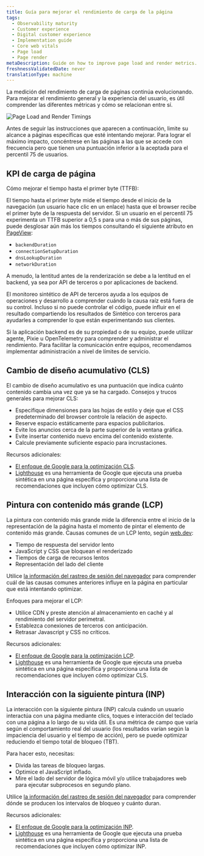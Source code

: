 ```yaml
---
title: Guía para mejorar el rendimiento de carga de la página
tags:
  - Observability maturity
  - Customer experience
  - Digital customer experience
  - Implementation guide
  - Core web vitals
  - Page load
  - Page render
metaDescription: Guide on how to improve page load and render metrics.
freshnessValidatedDate: never
translationType: machine
---
```



La medición del rendimiento de carga de páginas continúa evolucionando. Para mejorar el rendimiento general y la experiencia del usuario, es útil comprender las diferentes métricas y cómo se relacionan entre sí.

<img
  title="Page Load and Render Timings"
  alt="Page Load and Render Timings"
  src={cxPageLoadRenderTimings}
/>

Antes de seguir las instrucciones que aparecen a continuación, limite su alcance a páginas específicas que esté intentando mejorar. Para lograr el máximo impacto, concéntrese en las páginas a las que se accede con frecuencia pero que tienen una puntuación inferior a la aceptada para el percentil 75 de usuarios.

## KPI de carga de página

Cómo mejorar el tiempo hasta el primer byte (TTFB):

El tiempo hasta el primer byte mide el tiempo desde el inicio de la navegación (un usuario hace clic en un enlace) hasta que el browser recibe el primer byte de la respuesta del servidor. Si un usuario en el percentil 75 experimenta un TTFB superior a 0,5 s para una o más de sus páginas, puede desglosar aún más los tiempos consultando el siguiente atributo en [PageView](/attribute-dictionary/?dataSource=Browser+agent&event=PageView):

* `backendDuration`
* `connectionSetupDuration`
* `dnsLookupDuration`
* `networkDuration`

A menudo, la lentitud antes de la renderización se debe a la lentitud en el backend, ya sea por API de terceros o por aplicaciones de backend.

El monitoreo sintético de API de terceros ayuda a los equipos de operaciones y desarrollo a comprender cuándo la causa raíz está fuera de su control. Incluso si no puede controlar el código, puede influir en el resultado compartiendo los resultados de Sintético con terceros para ayudarles a comprender lo que están experimentando sus clientes.

Si la aplicación backend es de su propiedad o de su equipo, puede utilizar <InlinePopover type="apm"/>agente, Pixie u OpenTelemetry para comprender y administrar el rendimiento. Para facilitar la comunicación entre equipos, recomendamos implementar administración a nivel de límites de servicio.

## Cambio de diseño acumulativo (CLS)

El cambio de diseño acumulativo es una puntuación que indica cuánto contenido cambia una vez que ya se ha cargado. Consejos y trucos generales para mejorar CLS:

* Especifique dimensiones para las hojas de estilo y deje que el CSS predeterminado del browser controle la relación de aspecto.
* Reserve espacio estáticamente para espacios publicitarios.
* Evite los anuncios cerca de la parte superior de la ventana gráfica.
* Evite insertar contenido nuevo encima del contenido existente.
* Calcule previamente suficiente espacio para incrustaciones.

Recursos adicionales:

* [El enfoque de Google para la optimización CLS](https://web.dev/optimize-cls/).
* [Lighthouse](https://developers.google.com/web/tools/lighthouse) es una herramienta de Google que ejecuta una prueba sintética en una página específica y proporciona una lista de recomendaciones que incluyen cómo optimizar CLS.

## Pintura con contenido más grande (LCP)

La pintura con contenido más grande mide la diferencia entre el inicio de la representación de la página hasta el momento de pintar el elemento de contenido más grande. Causas comunes de un LCP lento, según [web.dev](https://web.dev):

* Tiempo de respuesta del servidor lento
* JavaScript y CSS que bloquean el renderizado
* Tiempos de carga de recursos lentos
* Representación del lado del cliente

Utilice [la información del rastreo de sesión del navegador](/docs/browser/browser-monitoring/browser-pro-features/session-traces-explore-webpages-life-cycle/) para comprender cuál de las causas comunes anteriores influye en la página en particular que está intentando optimizar.

Enfoques para mejorar el LCP:

* Utilice CDN y preste atención al almacenamiento en caché y al rendimiento del servidor perimetral.
* Establezca conexiones de terceros con anticipación.
* Retrasar Javascript y CSS no críticos.

Recursos adicionales:

* [El enfoque de Google para la optimización LCP](https://web.dev/optimize-lcp/).
* [Lighthouse](https://developers.google.com/web/tools/lighthouse) es una herramienta de Google que ejecuta una prueba sintética en una página específica y proporciona una lista de recomendaciones que incluyen cómo optimizar CLS.

## Interacción con la siguiente pintura (INP)

La interacción con la siguiente pintura (INP) calcula cuándo un usuario interactúa con una página mediante clics, toques e interacción del teclado con una página a lo largo de su vida útil. Es una métrica de campo que varía según el comportamiento real del usuario (los resultados varían según la impaciencia del usuario y el tiempo de acción), pero se puede optimizar reduciendo el tiempo total de bloqueo (TBT).

Para hacer esto, necesitas:

* Divida las tareas de bloqueo largas.
* Optimice el JavaScript inflado.
* Mire el lado del servidor de lógica móvil y/o utilice trabajadores web para ejecutar subprocesos en segundo plano.

Utilice [la información del rastreo de sesión del navegador](/docs/browser/browser-monitoring/browser-pro-features/session-traces-explore-webpages-life-cycle/) para comprender dónde se producen los intervalos de bloqueo y cuánto duran.

Recursos adicionales:

* [El enfoque de Google para la optimización INP](https://web.dev/articles/optimize-inp).
* [Lighthouse](https://developers.google.com/web/tools/lighthouse) es una herramienta de Google que ejecuta una prueba sintética en una página específica y proporciona una lista de recomendaciones que incluyen cómo optimizar INP.